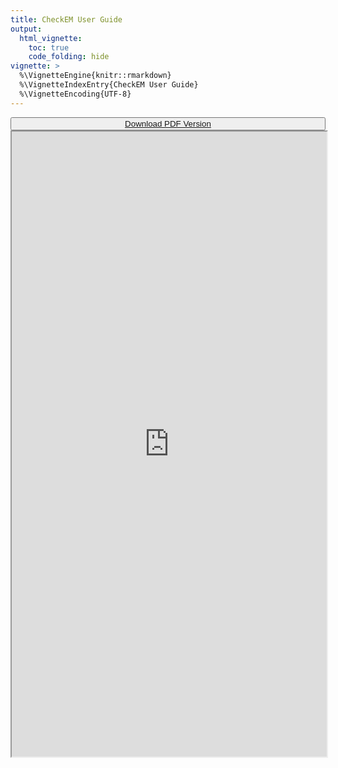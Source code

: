 ```yaml
---
title: CheckEM User Guide
output:
  html_vignette:
    toc: true
    code_folding: hide
vignette: >
  %\VignetteEngine{knitr::rmarkdown}
  %\VignetteIndexEntry{CheckEM User Guide}
  %\VignetteEncoding{UTF-8}
---
```


<button class="btn" style="width:100%">
<a href="https://docs.google.com/document/d/15Z2rU9MZZj2J4tzwIQaUjgoOBNwsbaONkxJfQU98VVU/export?format=pdf"> <i class="fa fa-download"></i> Download PDF Version</a>
</button>

<iframe src="https://docs.google.com/document/d/e/2PACX-1vRRIOJQJHdD-c-q9HUNO5JRA4FHwUmeGVr6xKDZcC3P5N9DsQujING4tAzKNUh0lBq3L7FqHAKSsbh-/pub?embedded=true" width = "100%" height = 1000>  </iframe>